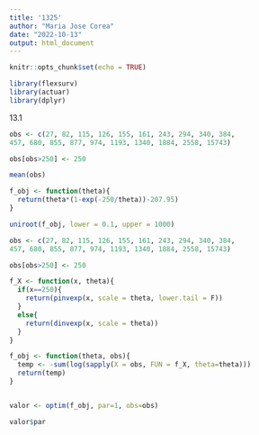 ```yaml
---
title: '1325'
author: "Maria Jose Corea"
date: "2022-10-13"
output: html_document
---
```


```r
knitr::opts_chunk$set(echo = TRUE)
```

```r
library(flexsurv)
library(actuar)
library(dplyr)
```

13.1

```r
obs <- c(27, 82, 115, 126, 155, 161, 243, 294, 340, 384,
457, 680, 855, 877, 974, 1193, 1340, 1884, 2558, 15743)

obs[obs>250] <- 250

mean(obs)

f_obj <- function(theta){
  return(theta*(1-exp(-250/theta))-207.95)
}

uniroot(f_obj, lower = 0.1, upper = 1000)
```

```r
obs <- c(27, 82, 115, 126, 155, 161, 243, 294, 340, 384,
457, 680, 855, 877, 974, 1193, 1340, 1884, 2558, 15743)

obs[obs>250] <- 250

f_X <- function(x, theta){
  if(x==250){
    return(pinvexp(x, scale = theta, lower.tail = F))
  }
  else{
    return(dinvexp(x, scale = theta))
  }
}

f_obj <- function(theta, obs){
  temp <- -sum(log(sapply(X = obs, FUN = f_X, theta=theta)))
  return(temp)
}


valor <- optim(f_obj, par=1, obs=obs)

valor$par
```


